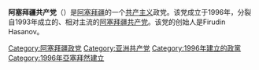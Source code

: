 {{Other uses|阿塞拜疆共产党 (消歧义)}}
'''阿塞拜疆共产党'''（{{lang-az|Azərbaycan Kommunist Partiyası}}）是[[阿塞拜疆|阿塞拜疆]]的一个[[共产主义|共产主义]]政党。该党成立于1996年，分裂自1993年成立的、相对主流的[[阿塞拜疆共产党|阿塞拜疆共产党]]。该党的创始人是Firudin Hasanov。

{{阿塞拜疆政党}}

[[Category:阿塞拜疆政党|Category:阿塞拜疆政党]]
[[Category:亚洲共产党|Category:亚洲共产党]]
[[Category:1996年建立的政黨|Category:1996年建立的政黨]]
[[Category:1996年亞塞拜然建立|Category:1996年亞塞拜然建立]]
